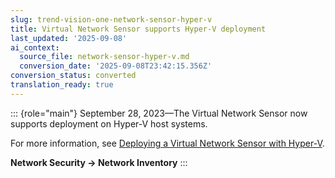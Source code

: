 ```yaml
---
slug: trend-vision-one-network-sensor-hyper-v
title: Virtual Network Sensor supports Hyper-V deployment
last_updated: '2025-09-08'
ai_context:
  source_file: network-sensor-hyper-v.md
  conversion_date: '2025-09-08T23:42:15.356Z'
conversion_status: converted
translation_ready: true
---
```


::: {role="main"}
September 28, 2023—The Virtual Network Sensor now supports deployment on Hyper-V host systems.

For more information, see [Deploying a Virtual Network Sensor with Hyper-V](deploy-network-sensor-hyper-v.mdx).

**Network Security → Network Inventory**
:::
